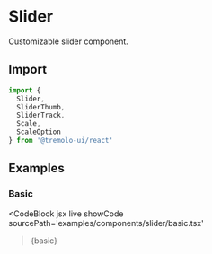 
# Slider

Customizable slider component.

<GitHubLink
  path='packages/react/src/components/Slider/index.tsx'
/>
<StyleGitHubLink
  path='packages/react/src/components/Slider/index.css'
/>

## Import

```jsx
import { 
  Slider,
  SliderThumb,
  SliderTrack,
  Scale,
  ScaleOption
} from '@tremolo-ui/react'
```

## Examples

### Basic

<CodeBlock
  jsx
  live
  showCode
  sourcePath='examples/components/slider/basic.tsx'
>{basic}</CodeBlock>
